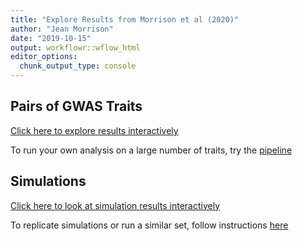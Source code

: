 ```yaml
---
title: "Explore Results from Morrison et al (2020)"
author: "Jean Morrison"
date: "2019-10-15"
output: workflowr::wflow_html
editor_options:
  chunk_output_type: console
---
```


## Pairs of GWAS Traits

[Click here to explore results interactively](https://jean-loves-stats.shinyapps.io/gwas_pairs_2/)

To run your own analysis on a large number of traits, try the [pipeline](pipeline.html)


## Simulations 

[Click here to look at simulation results interactively](https://jean-loves-stats.shinyapps.io/simulations/)

To replicate simulations or run a similar set, follow instructions [here](simulations.html)
